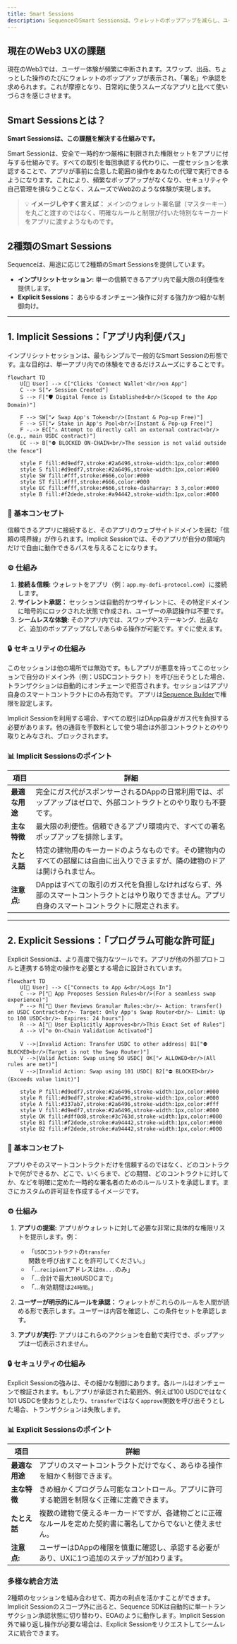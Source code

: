 ```yaml
---
title: Smart Sessions
description: SequenceのSmart Sessionsは、ウォレットのポップアップを減らし、ユーザー体験を向上させることで、アプリとのやり取りをシームレスにします。
---
```


## 現在のWeb3 UXの課題
現在のWeb3では、ユーザー体験が頻繁に中断されます。スワップ、出品、ちょっとした操作のたびにウォレットのポップアップが表示され、「署名」や承認を求められます。これが摩擦となり、日常的に使うスムーズなアプリと比べて使いづらさを感じさせます。

## Smart Sessionsとは？
**Smart Sessionsは、この課題を解決する仕組みです。**

Smart Sessionは、安全で一時的かつ厳格に制限された権限セットをアプリに付与する仕組みです。すべての取引を毎回承認する代わりに、一度セッションを承認することで、アプリが事前に合意した範囲の操作をあなたの代理で実行できるようになります。これにより、頻繁なポップアップがなくなり、セキュリティや自己管理を損なうことなく、スムーズでWeb2のような体験が実現します。

> 💡 **イメージしやすく言えば：** メインのウォレット署名鍵（マスターキー）を丸ごと渡すのではなく、明確なルールと制限が付いた特別なキーカードをアプリに渡すようなものです。

## 2種類のSmart Sessions
Sequenceは、用途に応じて2種類のSmart Sessionsを提供しています。
- **インプリシットセッション:** 単一の信頼できるアプリ内で最大限の利便性を提供します。
- **Explicit Sessions：** あらゆるオンチェーン操作に対する強力かつ細かな制御向け。

---

## 1. Implicit Sessions：「アプリ内利便パス」
インプリシットセッションは、最もシンプルで一般的なSmart Sessionの形態です。主な目的は、単一アプリ内での体験をできるだけスムーズにすることです。

```mermaid
flowchart TD
    U[👤 User] --> C["Clicks 'Connect Wallet'<br/>on App"]
    C --> S["✔️ Session Created"]
    S --> F["🛡️ Digital Fence is Established<br/>(Scoped to the App Domain)"]

    F --> SW["✔️ Swap App's Token<br/>(Instant & Pop-up Free)"]
    F --> ST["✔️ Stake in App's Pool<br/>(Instant & Pop-up Free)"]
    F -.-> EC["⚠️ Attempt to directly call an external contract<br/>(e.g., main USDC contract)"]
    EC --> B["⛔ BLOCKED ON-CHAIN<br/>The session is not valid outside the fence"]

    style F fill:#d9edf7,stroke:#2a6496,stroke-width:1px,color:#000
    style S fill:#d9edf7,stroke:#2a6496,stroke-width:1px,color:#000
    style SW fill:#fff,stroke:#666,color:#000
    style ST fill:#fff,stroke:#666,color:#000
    style EC fill:#fff,stroke:#666,stroke-dasharray: 3 3,color:#000
    style B fill:#f2dede,stroke:#a94442,stroke-width:1px,color:#000
```

### 🎯 基本コンセプト
信頼できるアプリに接続すると、そのアプリのウェブサイトドメインを囲む「信頼の境界線」が作られます。Implicit Sessionでは、そのアプリが自分の領域内だけで自由に動作できるパスを与えることになります。

### ⚙️ 仕組み

1. **接続＆信頼:** ウォレットをアプリ（例：`app.my-defi-protocol.com`）に接続します。
2. **サイレント承認：** セッションは自動的かつサイレントに、その特定ドメインに暗号的にロックされた状態で作成され、ユーザーの承認操作は不要です。
3. **シームレスな体験:** そのアプリ内では、スワップやステーキング、出品など、追加のポップアップなしであらゆる操作が可能です。すぐに使えます。

### 🔒 セキュリティの仕組み
このセッションは他の場所では無効です。もしアプリが悪意を持ってこのセッションで自分のドメイン外（例：USDCコントラクト）を呼び出そうとした場合、トランザクションは自動的にオンチェーンで拒否されます。セッションはアプリ自身のスマートコントラクトにのみ有効です。
アプリは[Sequence Builder](https://sequence.build)で権限を設定します。

<Warning>
  Implicit Sessionを利用する場合、すべての取引はDApp自身がガス代を負担する必要があります。他の通貨を手数料として使う場合は外部コントラクトとのやり取りとみなされ、ブロックされます。
</Warning>

### 📊 Implicit Sessionsのポイント

| 項目        | 詳細                                                                           |
| --------- | ---------------------------------------------------------------------------- |
| **最適な用途** | 完全にガス代がスポンサーされるDAppの日常利用では、ポップアップはゼロで、外部コントラクトとのやり取りも不要です。                   |
| **主な特徴**  | 最大限の利便性。信頼できるアプリ環境内で、すべての署名ポップアップを排除します。                                     |
| **たとえ話**  | 特定の建物用のキーカードのようなものです。その建物内のすべての部屋には自由に出入りできますが、隣の建物のドアは開けられません。              |
| **注意点:**  | DAppはすべての取引のガス代を負担しなければならず、外部のスマートコントラクトとはやり取りできません。アプリ自身のスマートコントラクトに限定されます。 |

---

## 2. Explicit Sessions：「プログラム可能な許可証」
Explicit Sessionは、より高度で強力なツールです。アプリが他の外部プロトコルと連携する特定の操作を必要とする場合に設計されています。

```mermaid
flowchart TD
    U[👤 User] --> C["Connects to App &<br/>Logs In"]
    C --> P["📄 App Proposes Session Rules<br/>(For a seamless swap experience)"]
    P --> R["📝 User Reviews Granular Rules:<br/>- Action: transfer() on USDC Contract<br/>- Target: Only App's Swap Router<br/>- Limit: Up to 100 USDC<br/>- Expires: 24 hours"]
    R --> A["🙋 User Explicitly Approves<br/>This Exact Set of Rules"]
    A --> V["⚙️ On-Chain Validation Activated"]

    V -->|Invalid Action: Transfer USDC to other address| B1["⛔ BLOCKED<br/>(Target is not the Swap Router)"]
    V -->|Valid Action: Swap using 50 USDC| OK["✔️ ALLOWED<br/>(All rules are met)"]
    V -->|Invalid Action: Swap using 101 USDC| B2["⛔ BLOCKED<br/>(Exceeds value limit)"]

    style P fill:#d9edf7,stroke:#2a6496,stroke-width:1px,color:#000
    style R fill:#d9edf7,stroke:#2a6496,stroke-width:1px,color:#000
    style A fill:#337ab7,stroke:#2a6496,stroke-width:1px,color:#fff
    style V fill:#d9edf7,stroke:#2a6496,stroke-width:1px,color:#000
    style OK fill:#dff0d8,stroke:#3c763d,stroke-width:1px,color:#000
    style B1 fill:#f2dede,stroke:#a94442,stroke-width:1px,color:#000
    style B2 fill:#f2dede,stroke:#a94442,stroke-width:1px,color:#000
```

### 🎯 基本コンセプト
アプリやそのスマートコントラクトだけを信頼するのではなく、どのコントラクトで何ができるか、どこで、いくらまで、どの期間、どのコントラクトに対してか、などを明確に定めた一時的な署名者のためのルールリストを承認します。まさにカスタムの許可証を作成するイメージです。

### ⚙️ 仕組み

1.  **アプリの提案:** アプリがウォレットに対して必要な非常に具体的な権限リストを提示します。例：
    - 「`USDCコントラクト`の`transfer`関数を呼び出すことを許可してください。」
    - 「…`recipient`アドレスは`0x...`のみ」
    - 「…合計で最大`100`USDCまで」
    - 「...有効期間は`24時間`。」

2.  **ユーザーが明示的にルールを承認：** ウォレットがこれらのルールを人間が読める形で表示します。ユーザーは内容を確認し、この条件セットを承認します。

3.  **アプリが実行:** アプリはこれらのアクションを自動で実行でき、ポップアップは一切表示されません。

### 🔒 セキュリティの仕組み
Explicit Sessionの強みは、その細かな制御にあります。各ルールはオンチェーンで検証されます。もしアプリが承認された範囲外、例えば100 USDCではなく101 USDCを使おうとしたり、`transfer`ではなく`approve`関数を呼び出そうとした場合、トランザクションは失敗します。

### 📊 Explicit Sessionsのポイント

| 項目        | 詳細                                                     |
| --------- | ------------------------------------------------------ |
| **最適な用途** | アプリのスマートコントラクトだけでなく、あらゆる操作を細かく制御できます。                  |
| **主な特徴**  | きめ細かくプログラム可能なコントロール。アプリに許可する範囲を制限なく正確に定義できます。          |
| **たとえ話**  | 複数の建物で使えるキーカードですが、各建物ごとに正確なルールを定めた契約書に署名してからでないと使えません。 |
| **注意点:**  | ユーザーはDAppの権限を慎重に確認し、承認する必要があり、UXに1つ追加のステップが加わります。      |

### 多様な統合方法
2種類のセッションを組み合わせて、両方の利点を活かすことができます。Implicit Sessionのスコープ外に出ると、Sequence SDKは自動的に単一トランザクション承認状態に切り替わり、EOAのように動作します。Implicit Session外で繰り返し操作が必要な場合は、Explicit Sessionをリクエストしてシームレスに統合できます。